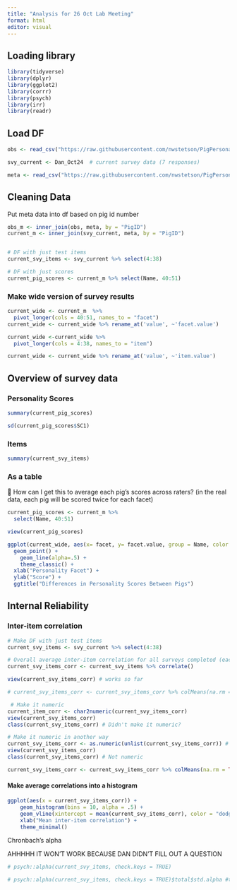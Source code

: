 ```yaml
---
title: "Analysis for 26 Oct Lab Meeting"
format: html
editor: visual
---
```


## Loading library

```r
library(tidyverse)
library(dplyr)
library(ggplot2)
library(corrr)
library(psych)
library(irr)
library(readr)
```

## Load DF

```r
obs <- read_csv("https://raw.githubusercontent.com/nwstetson/PigPersonality/main/Obs_Oct21_Clean.csv", show_col_types = FALSE)  # behavior observations (2/3 of the way done)

svy_current <- Dan_Oct24  # current survey data (7 responses)

meta <- read_csv("https://raw.githubusercontent.com/nwstetson/PigPersonality/main/PigSample.csv", show_col_types = FALSE) # meta data (pig demographics)

```

## Cleaning Data

Put meta data into df based on pig id number

```r
obs_m <- inner_join(obs, meta, by = "PigID")
current_m <- inner_join(svy_current, meta, by = "PigID")


# DF with just test items
current_svy_items <- svy_current %>% select(4:38)

# DF with just scores
current_pig_scores <- current_m %>% select(Name, 40:51)
```

### Make wide version of survey results

```r
current_wide <- current_m  %>% 
  pivot_longer(cols = 40:51, names_to = "facet") 
current_wide <- current_wide %>% rename_at('value', ~'facet.value')

current_wide <-current_wide %>% 
  pivot_longer(cols = 4:38, names_to = "item")

current_wide <- current_wide %>% rename_at('value', ~'item.value')
```

## Overview of survey data

### Personality Scores

```r
summary(current_pig_scores)

sd(current_pig_scores$SC1)
```

### Items

```r
summary(current_svy_items)
```

### As a table

🐽 How can I get this to average each pig's scores across raters? (in the real data, each pig will be scored twice for each facet)

```r
current_pig_scores <- current_m %>%
  select(Name, 40:51)

view(current_pig_scores)
```

```r
ggplot(current_wide, aes(x= facet, y= facet.value, group = Name, color = Name)) +
  geom_point() +
    geom_line(alpha=.5) +
    theme_classic() +
  xlab("Personality Facet") +
  ylab("Score") +
  ggtitle("Differences in Personality Scores Between Pigs")
```

## Internal Reliability

### Inter-item correlation

```r
# Make DF with just test items
current_svy_items <- svy_current %>% select(4:38)

# Overall average inter-item correlation for all surveys completed (each pig has 2 surveys)
current_svy_items_corr <- current_svy_items %>% correlate() 

view(current_svy_items_corr) # works so far

# current_svy_items_corr <- current_svy_items_corr %>% colMeans(na.rm = TRUE) # Doesn't run because it's not numeric

 # Make it numeric
current_item_corr <- char2numeric(current_svy_items_corr)
view(current_svy_items_corr)
class(current_svy_items_corr) # Didn't make it numeric?

# Make it numeric in another way
current_svy_items_corr <- as.numeric(unlist(current_svy_items_corr)) # Messes it up
view(current_svy_items_corr) 
class(current_svy_items_corr) # Not numeric

current_svy_items_corr <- current_svy_items_corr %>% colMeans(na.rm = TRUE)
```

#### Make average correlations into a histogram

```r
ggplot(aes(x = current_svy_items_corr)) +
    geom_histogram(bins = 10, alpha = .5) +
    geom_vline(xintercept = mean(current_svy_items_corr), color = "dodger blue") +
    xlab("Mean inter-item correlation") +
    theme_minimal()
```

Chronbach's alpha

AHHHHH IT WON'T WORK BECAUSE DAN DIDN'T FILL OUT A QUESTION

```r
# psych::alpha(current_svy_items, check.keys = TRUE)

# psych::alpha(current_svy_items, check.keys = TRUE)$total$std.alpha #this just gets the alpha value itself
```
